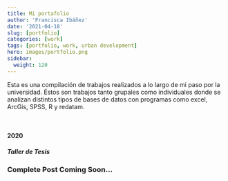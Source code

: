 ```yaml
---
title: Mi portafolio
author: 'Francisca Ibáñez'
date: '2021-04-18'
slug: [portfolio]
categories: [work]
tags: [portfolio, work, urban development]
hero: images/portfolio.png
sidebar:
  weight: 120
---
```




Esta es una compilación de trabajos realizados a lo largo de mi paso por la universidad. Éstos son trabajos tanto grupales como individuales donde se analizan distintos tipos de bases de datos con programas como excel, ArcGis, SPSS, R y redatam.


<br>

#### 2020
##### Taller de Tesis



### Complete Post Coming Soon...
